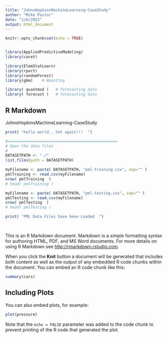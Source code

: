 ```yaml
---
title: "JohnsHopkinsMachineLearning-CaseStudy"
author: "Mike Pastor"
date: "1/6/2022"
output: html_document
---
```


```r
knitr::opts_chunk$set(echo = TRUE)


library(AppliedPredictiveModeling)
library(caret)

library(ElemStatLearn)    
library(rpart)
library(randomForest)
library(gbm)    # Boosting

library( quantmod )   # forecasting data
library( forecast )   # forecasting data

```

## R Markdown

JohnsHopkinsMachineLearning-CaseStudy

```r

print( "hello world...Yet again!!!  ")

#================================================
# Open the data files
# 
DATASETPATH <- "./"
list.files(path = DATASETPATH)

myFilename <- paste( DATASETPATH, "pml-training.csv", sep="" )
pmlTraining <- read.csv(myFilename)
nrow( pmlTraining  )
# head( pmlTraining )

myFilename <- paste( DATASETPATH, "pml-testing.csv", sep="" )
pmlTesting <- read.csv(myFilename)
nrow( pmlTesting  )
# head( pmlTesting )

print( "PML Data Files have been Loaded  ")

 
```



This is an R Markdown document. Markdown is a simple formatting syntax for authoring HTML, PDF, and MS Word documents. For more details on using R Markdown see <http://rmarkdown.rstudio.com>.

When you click the **Knit** button a document will be generated that includes both content as well as the output of any embedded R code chunks within the document. You can embed an R code chunk like this:

```r
summary(cars)
```

## Including Plots

You can also embed plots, for example:

```r
plot(pressure)
```

Note that the `echo = FALSE` parameter was added to the code chunk to prevent printing of the R code that generated the plot.
